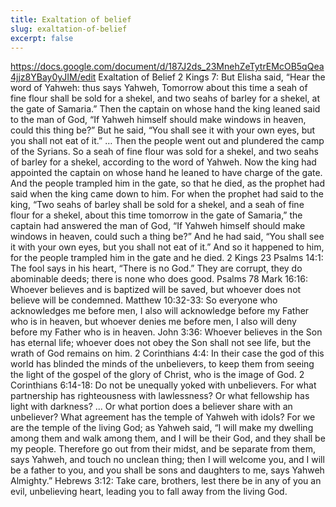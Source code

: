 ```yaml
---
title: Exaltation of belief
slug: exaltation-of-belief
excerpt: false
---
```


https://docs.google.com/document/d/187J2ds_23MnehZeTytrEMcOB5qQea4jjz8YBay0yJIM/edit Exaltation of Belief 2
Kings 7: But Elisha said, “Hear the word of Yahweh: thus says Yahweh, Tomorrow about this time a seah of fine
flour shall be sold for a shekel, and two seahs of barley for a shekel, at the gate of Samaria.” Then the
captain on whose hand the king leaned said to the man of God, “If Yahweh himself should make windows in
heaven, could this thing be?” But he said, “You shall see it with your own eyes, but you shall not eat of it.”
… Then the people went out and plundered the camp of the Syrians. So a seah of fine flour was sold for a
shekel, and two seahs of barley for a shekel, according to the word of Yahweh. Now the king had appointed the
captain on whose hand he leaned to have charge of the gate. And the people trampled him in the gate, so that
he died, as the prophet had said when the king came down to him. For when the prophet had said to the king,
“Two seahs of barley shall be sold for a shekel, and a seah of fine flour for a shekel, about this time
tomorrow in the gate of Samaria,” the captain had answered the man of God, “If Yahweh himself should make
windows in heaven, could such a thing be?” And he had said, “You shall see it with your own eyes, but you
shall not eat of it.” And so it happened to him, for the people trampled him in the gate and he died. 2 Kings
23 Psalms 14:1: The fool says in his heart, “There is no God.” They are corrupt, they do abominable deeds;
there is none who does good. Psalms 78 Mark 16:16: Whoever believes and is baptized will be saved, but whoever
does not believe will be condemned. Matthew 10:32-33: So everyone who acknowledges me before men, I also will
acknowledge before my Father who is in heaven, but whoever denies me before men, I also will deny before my
Father who is in heaven. John 3:36: Whoever believes in the Son has eternal life; whoever does not obey the
Son shall not see life, but the wrath of God remains on him. 2 Corinthians 4:4: In their case the god of this
world has blinded the minds of the unbelievers, to keep them from seeing the light of the gospel of the glory
of Christ, who is the image of God. 2 Corinthians 6:14-18: Do not be unequally yoked with unbelievers. For
what partnership has righteousness with lawlessness? Or what fellowship has light with darkness? ... Or what
portion does a believer share with an unbeliever? What agreement has the temple of Yahweh with idols? For we
are the temple of the living God; as Yahweh said, “I will make my dwelling among them and walk among them, and
I will be their God, and they shall be my people. Therefore go out from their midst, and be separate from
them, says Yahweh, and touch no unclean thing; then I will welcome you, and I will be a father to you, and you
shall be sons and daughters to me, says Yahweh Almighty.” Hebrews 3:12: Take care, brothers, lest there be in
any of you an evil, unbelieving heart, leading you to fall away from the living God.
